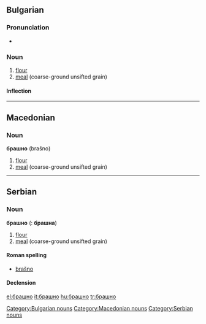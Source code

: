 ==Bulgarian==

===Pronunciation===
* {{IPA|/brəʃ'nɔ/|lang=}}

===Noun===
{{infl|bg|noun|g=n|tr=brashnó}}

# [[flour]]
# [[meal]] (coarse-ground unsifted grain)

====Inflection====
{{bg-noun-n-a|брашн}}

[[Category:Bulgarian nouns]]

----

==Macedonian==

===Noun===
'''брашно''' (brašno) {{n}}

# [[flour]]
# [[meal]] (coarse-ground unsifted grain)

[[Category:Macedonian nouns]]

----

==Serbian==

===Noun===
'''брашно''' {{n}} ({{p}}: '''брашна''')

# [[flour]]
# [[meal]] (coarse-ground unsifted grain)

====Roman spelling====
* [[brašno#Serbian|brašno]]

====Declension====
{{sr-decl-noun
|брашно|брашна
|брашна|брашна
|брашну|брашнима
|брашно|брашна
|брашно|брашна
|брашном|брашнима
|брашну|брашнима
}}

[[Category:Serbian nouns]]

[[el:брашно]]
[[it:брашно]]
[[hu:брашно]]
[[tr:брашно]]